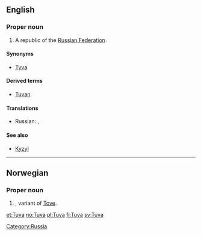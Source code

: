 {{wikipedia}}
==English==

===Proper noun===
{{infl|en|proper noun}}

# A republic of the [[Russian Federation]].

====Synonyms====
* [[Tyva]]

====Derived terms====
* [[Tuvan]]

====Translations====
{{trans-top|Tuva, Russia}}
* Russian: {{t|ru|Тува|f|tr=Tuvá|sc=Cyrl}},  {{t|ru|Тыва|f|tr=Tyvá|sc=Cyrl}}
{{trans-mid}}
{{trans-bottom}}

====See also====
* [[Kyzyl]]

[[Category:Russia]]

----

==Norwegian==

===Proper noun===
{{infl|no|proper noun}}

# {{given name|female|lang=no}}, variant of [[Tove]].

[[et:Tuva]]
[[no:Tuva]]
[[pl:Tuva]]
[[fi:Tuva]]
[[sv:Tuva]]